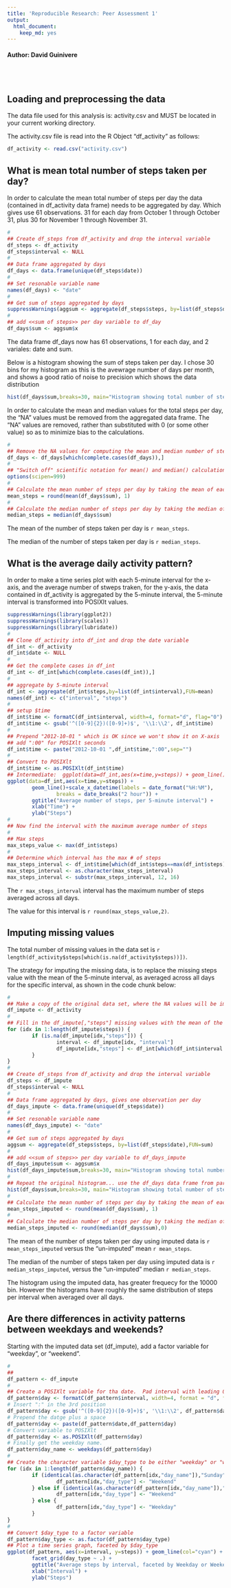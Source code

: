 ```yaml
---
title: 'Reproducible Research: Peer Assessment 1'
output:
  html_document:
    keep_md: yes
---
```

#### Author: David Guinivere
<br>   <!-- bliank line -->
<br>   <!-- bliank line -->

## Loading and preprocessing the data
The data file used for this analysis is: activity.csv 
and MUST be located in your current working directory.

The activity.csv file is read into the R Object "df_activity" as follows:
```r
df_activity <- read.csv("activity.csv")
```

## What is mean total number of steps taken per day?

In order to calculate the mean total number of steps per day the data (contained in df_activity data frame) needs to be aggregated by day. Which gives use 61 observations.   31 for each day from October 1 through October 31, plus 30 for November 1 through November 31.
```r
#
## Create df_steps from df_activity and drop the interval variable
df_steps <- df_activity
df_steps$interval <- NULL
#
## Data frame aggregated by days
df_days <- data.frame(unique(df_steps$date))
#
## Set resonable variable name
names(df_days) <- "date"
#
## Get sum of steps aggregated by days
suppressWarnings(aggsum <- aggregate(df_steps$steps, by=list(df_steps$date),FUN=sum))
#
## add <<sum of steps>> per day variable to df_day
df_days$sum <- aggsum$x
```
The data frame df_days now has 61 observations, 1 for each day, and 2 variales: date and sum.

Below is a histogram showing the sum of steps taken per day.  I chose 30 bins for my histogram as this is the avewrage number of days per month, and shows a good ratio of noise to precision which shows the data distribution

```r
hist(df_days$sum,breaks=30, main="Histogram showing total number of steps per day.", xlab="Sum of steps.")
```

In order to calculate the mean and median values for the total steps per day, the "NA" values must be removed from the aggregated data frame.  The "NA" values are removed, rather than substituted with 0 (or some other value) so as to minimize bias to the calculations.

```r
#
## Remove the NA values for computing the mean and median number of steps taken per day
df_days <- df_days[which(complete.cases(df_days)),]
#
## "Switch off" scientific notation for mean() and median() calculations
options(scipen=999)
#
## Calculate the mean number of steps per day by taking the mean of each sum of the daily number of steps per day.
mean_steps = round(mean(df_days$sum), 1)
#
## Calculate the median number of steps per day by taking the median of  of each sum of the daily number of steps per day.
median_steps = median(df_days$sum)
```
The mean of the number of steps taken per day is `r mean_steps`.

The median of the number of steps taken per day is `r median_steps`.

## What is the average daily activity pattern?

In order to make a time series plot with each 5-minute interval for the x-axis, and the average number of stweps traken, for the y-axis, the data contained in df_activity is aggregated by the 5-minute interval, the 5-minute interval is transformed into POSIXlt values.

```r
suppressWarnings(library(ggplot2))
suppressWarnings(library(scales))
suppressWarnings(library(lubridate))
#
## Clone df_activity into df_int and drop the date variable
df_int <- df_activity
df_int$date <- NULL
#
## Get the complete cases in df_int
df_int <- df_int[which(complete.cases(df_int)),]
#
## aggregate by 5-minute interval
df_int <- aggregate(df_int$steps,by=list(df_int$interval),FUN=mean)
names(df_int) <- c("interval", "steps")
#
## setup $time
df_int$time <- formatC(df_int$interval, width=4, format="d", flag="0")
df_int$time <- gsub('^([0-9]{2})([0-9]+)$', '\\1:\\2', df_int$time)
#
## Prepend "2012-10-01 " which is OK since we won't show it on X-axis
## add ":00" for POSIXlt seconds
df_int$time <- paste("2012-10-01 ",df_int$time,":00",sep="")
#
## Convert to POSIXlt
df_int$time <- as.POSIXlt(df_int$time) 
## Intermediate:  ggplot(data=df_int,aes(x=time,y=steps)) + geom_line()
ggplot(data=df_int,aes(x=time,y=steps)) + 
        geom_line()+scale_x_datetime(labels = date_format("%H:%M"),
                breaks = date_breaks("2 hour")) +
        ggtitle("Average number of steps, per 5-minute interval") +
        xlab("Time") +
        ylab("Steps")
#
## Now find the interval with the maximum average number of steps
#
## Max steps
max_steps_value <- max(df_int$steps)
#
## Determine which interval has the max # of steps
max_steps_interval <- df_int$time[which(df_int$steps==max(df_int$steps))]
max_steps_interval <- as.character(max_steps_interval)
max_steps_interval <- substr(max_steps_interval, 12, 16)
```

The `r max_steps_interval` interval has the maximum number of steps averaged across all days.

The value for this interval is `r round(max_steps_value,2)`.

## Imputing missing values

The total number of missing values in the data set is `r length(df_activity$steps[which(is.na(df_activity$steps))])`.

The strategy for imputing the missing data, is to replace the missing steps value with the mean of the 5-minute interval, as averaged across all days for the specific interval, as shown in the code chunk below:

```r
#
## Make a copy of the original data set, where the NA values will be imputed
df_impute <- df_activity
#
## Fill in the df_impute[,"steps"] missing values with the mean of the steps for that interval
for (idx in 1:length(df_impute$steps)) {
        if (is.na(df_impute[idx,"steps"])) {
                interval <- df_impute[idx, "interval"]
                df_impute[idx,"steps"] <- df_int[which(df_int$interval == interval), "steps"]
        }
}
#
## Create df_steps from df_activity and drop the interval variable
df_steps <- df_impute
df_steps$interval <- NULL
#
## Data frame aggregated by days, gives one observation per day
df_days_impute <- data.frame(unique(df_steps$date))
#
## Set resonable variable name
names(df_days_impute) <- "date"
#
## Get sum of steps aggregated by days
aggsum <- aggregate(df_steps$steps, by=list(df_steps$date),FUN=sum)
#
## add <<sum of steps>> per day variable to df_days_impute
df_days_impute$sum <- aggsum$x
hist(df_days_impute$sum,breaks=30, main="Histogram showing total number of steps per day with imputed data.", xlab="Sum of steps.")
#
## Repeat the original histogram... use the df_days data frame from part 1
hist(df_days$sum,breaks=30, main="Histogram showing total number of steps per day.", xlab="Sum of steps.")
#
## Calculate the mean number of steps per day by taking the mean of each sum of the daily number of steps per day.
mean_steps_imputed <- round(mean(df_days$sum), 1)
#
## Calculate the median number of steps per day by taking the median of  of each sum of the daily number of steps per day.
median_steps_imputed <- round(median(df_days$sum),0)
```
The mean of the number of steps taken per day using imputed data is `r mean_steps_imputed` versus the "un-imputed" mean `r mean_steps`.

The median of the number of steps taken per day using imputed data is `r median_steps_imputed`,  versus the "un-imputed" median `r median_steps`.

The histogram using the imputed data, has greater frequecy for the  10000 bin.     However the histograms have roughly the same distribution of steps per interval when averaged over all days.


## Are there differences in activity patterns between weekdays and weekends?

Starting with the imputed data set (df_impute), add a factor variable for "weekday", or "weekend".

```r
#
##
df_pattern <- df_impute
#
## Create a POSIXlt variable for tha date.  Pad interval with leading 0's
df_pattern$day <- formatC(df_pattern$interval, width=4, format = "d", flag = "0")
# Insert ":" in the 3rd position
df_pattern$day <- gsub('^([0-9]{2})([0-9]+)$', '\\1:\\2', df_pattern$day)
# Prepend the datge plus a space
df_pattern$day <- paste(df_pattern$date,df_pattern$day)
# Convert variable to POSIXlt
df_pattern$day <- as.POSIXlt(df_pattern$day)
# Finally get the weekday name.
df_pattern$day_name <- weekdays(df_pattern$day)
#
## Create the character variable $day_type to be either "weekday" or "weekend"
for (idx in 1:length(df_pattern$day_name)) {
        if (identical(as.character(df_pattern[idx,"day_name"]),"Sunday")) {
                df_pattern[idx,"day_type"] <- "Weekend"
        } else if (identical(as.character(df_pattern[idx,"day_name"]),"Saturday")) {
                df_pattern[idx,"day_type"] <- "Weekend"
        } else {
                df_pattern[idx,"day_type"] <- "Weekday"
        }
}
#
## Convert $day_type to a factor variable
df_pattern$day_type <- as.factor(df_pattern$day_type)
## Plot a time series graph, faceted by $day_type
ggplot(df_pattern, aes(x=interval, y=steps)) + geom_line(col="cyan") +
        facet_grid(day_type ~ .) +
        ggtitle("Average steps by interval, faceted by Weekday or Weekend") +
        xlab("Interval") +
        ylab("Steps")
```
